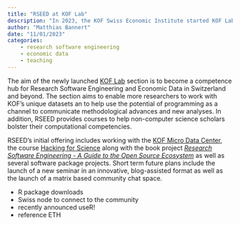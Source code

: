 ```yaml
---
title: "RSEED at KOF Lab"
description: "In 2023, the KOF Swiss Economic Institute started KOF Lab as a new research devision to develop, test and implement new approaches to economic research. *Research Software Engineering and Economic Data (RSEED)* starts as one of four KOF Lab sections alongside *Medium and Long-Term Scenarios*, *Inequality and Public Economics* and *Public and Social Policy Design*."
author: "Matthias Bannert"
date: "11/01/2023"
categories:
    - research software engineering
    - economic data
    - teaching
---
```



The aim of the newly launched [KOF Lab](https://kof.ethz.ch/en/the-institute/kof-divisions/Research-Division-KOF-Lab.html) section is to become a competence hub for Research Software Engineering and Economic Data in Switzerland and beyond. The section aims to enable more researchers to work with KOF's unique datasets an to help use the potential of programming as a channel to communicate methodological advances and new analyses. In addition, RSEED provides courses to help non-computer science scholars bolster their computational competencies.

RSEED's initial offering includes working with the [KOF Micro Data Center](https://kof.ethz.ch/daten/kof-micro-data-centre.html), the course [Hacking for Science]() along with the book project [*Research Software Engineering - A Guide to the Open Source Ecosystem*](https://rse-book.github.io) as well as several software package projects. Short term future plans include the launch of a new seminar in an innovative, blog-assisted format as well as the launch of a matrix based community chat space. 

- R package downloads
- Swiss node to connect to the community
- recently announced useR! 
- reference ETH 
